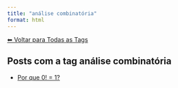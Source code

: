 ```yaml
---
title: "análise combinatória"
format: html
---
```


[⬅ Voltar para Todas as Tags](../tags.qmd)

## Posts com a tag **análise combinatória**

- [Por que 0! = 1?](/posts/matematica/fatorial-zero.html)
